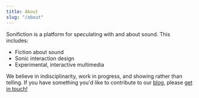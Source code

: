 ```yaml
---
title: About
slug: "/about"
---
```


Sonifiction is a platform for speculating with and about sound. This includes:

- Fiction about sound
- Sonic interaction design
- Experimental, interactive multimedia

We believe in indisciplinarity, work in progress, and showing rather than telling. If you have something you'd like to contribute to our [blog](/blog), please [get in touch!]()
